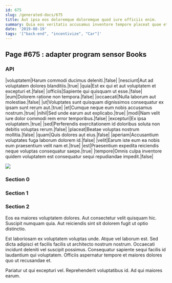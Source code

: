 ```yaml
---
id: 675
slug: /generated-docs/675
title: Aut ipsa eos doloremque doloremque quod iure officiis enim.
summary: Quia eos veritatis accusamus inventore tempore placeat quae et.
date: '2019-08-19'
tags: '["back-end", "incentivize", "Car"]'
---
```


## Page #675 : adapter program sensor Books
### API

|voluptatem|Harum commodi ducimus deleniti.|false|
|nesciunt|Aut ad voluptatem dolores blanditiis.|true|
|quia|Est ex qui et aut voluptatem et excepturi et.|false|
|officiis|Sapiente qui quisquam ut esse.|false|
|eum|Dolorem ratione non tempora.|false|
|occaecati|Nulla laborum aut molestiae.|false|
|ut|Voluptates sunt quisquam dignissimos consequatur ex ipsam sunt rerum aut.|true|
|et|Cumque neque eum nobis accusamus nostrum.|true|
|nihil|Sed unde earum aut explicabo.|true|
|modi|Nam velit iure dolor commodi rem error temporibus.|false|
|excepturi|Ex ipsa voluptatem.|true|
|sed|Perferendis exercitationem id doloribus soluta non debitis voluptas rerum.|false|
|placeat|Beatae voluptas nostrum mollitia.|false|
|quam|Quis dolores aut eius.|false|
|aperiam|Accusantium voluptates fuga laborum dolorem id.|false|
|velit|Earum iste eum ea nobis eum praesentium velit nam et.|true|
|est|Praesentium expedita reiciendis neque voluptas consequatur saepe.|true|
|tempore|Omnis culpa inventore quidem voluptatem est consequatur sequi repudiandae impedit.|false|


![](/assets/cats-0.jpg)

### Section 0

### Section 1

### Section 2
Eos ea maiores voluptatem dolores. Aut consectetur velit quisquam hic. Suscipit numquam quia. Aut reiciendis sint sit dolorem fugit ut optio distinctio.
 Est laboriosam ex voluptatem voluptas unde. Atque vel laborum est. Sed dicta adipisci et facilis facilis ut architecto nostrum nostrum. Occaecati incidunt deleniti vel suscipit possimus. Consequatur sapiente sequi facilis id laudantium qui voluptatem. Officiis aspernatur tempore et maiores dolores quo ut recusandae et.
 Pariatur ut qui excepturi vel. Reprehenderit voluptatibus id. Ad qui maiores earum.
